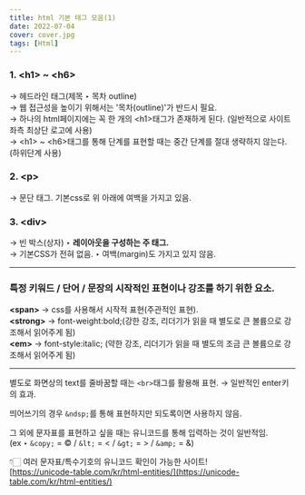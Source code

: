 ```yaml
---
title: html 기본 태그 모음(1)
date: 2022-07-04
cover: cover.jpg
tags: [Html]
---
```


### 1. &lt;h1&gt; ~ &lt;h6&gt;

→ 헤드라인 태그(제목 ‣ 목차 outline)  
→ 웹 접근성을 높이기 위해서는 '목차(outline)'가 반드시 필요.  
→ 하나의 html페이지에는 꼭 한 개의 &lt;h1&gt;태그가 존재하게 된다. (일반적으로 사이트 좌측 최상단 로고에 사용)  
→ &lt;h1&gt; ~ &lt;h6&gt;태그를 통해 단계를 표현할 때는 중간 단계를 절대 생략하지 않는다.(하위단계 사용)

### 2. &lt;p&gt;

→ 문단 태그. 기본css로 위 아래에 여백을 가지고 있음.

### 3. &lt;div&gt;

→ 빈 박스(상자) ‣ **레이아웃을 구성하는 주 태그.**  
→ 기본CSS가 전혀 없음. ‣ 여백(margin)도 가지고 있지 않음.

---

### 특정 키워드 / 단어 / 문장의 시작적인 표현이나 강조를 하기 위한 요소.

**&lt;span&gt;** → css를 사용해서 시작적 표현(주관적인 표현).  
**&lt;strong&gt;** → font-weight:bold;(강한 강조, 리더기가 읽을 때 별도로 큰 볼륨으로 강조해서 읽어주게 됨)  
**&lt;em&gt;** → font-style:italic; (약한 강조, 리더기가 읽을 때 별도의 조금 큰 볼륨으로 강조해서 읽어주게 됨)

---

별도로 화면상의 text를 줄바꿈할 때는 `<br>`태그를 활용해 표현.
→ 일반적인 enter키의 효과.

띄어쓰기의 경우 `&ndsp;`를 통해 표현하지만 되도록이면 사용하지 않음.

그 외에 문자표를 표현하고 싶을 때는 유니코드를 통해 입력하는 것이 일반적임.  
(ex ‣ `&copy;` = &copy; / `&lt;` = &lt; / `&gt;` = &gt; / `&amp;` = &amp;)

👇🏻 여러 문자표/특수기호의 유니코드 확인이 가능한 사이트!  
[https://unicode-table.com/kr/html-entities/](https://unicode-table.com/kr/html-entities/)
